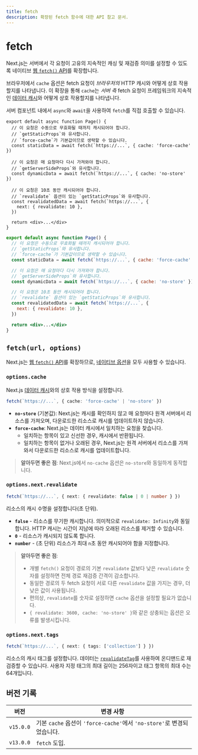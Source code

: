 ```yaml
---
title: fetch
description: 확장된 fetch 함수에 대한 API 참고 문서.
---
```


# fetch

Next.js는 서버에서 각 요청이 고유의 지속적인 캐싱 및 재검증 의미를 설정할 수 있도록 네이티브 [웹 `fetch()` API](https://developer.mozilla.org/docs/Web/API/Fetch_API)를 확장합니다.

브라우저에서 `cache` 옵션은 fetch 요청이 _브라우저의_ HTTP 캐시와 어떻게 상호 작용할지를 나타냅니다. 이 확장을 통해 `cache`는 _서버 측_ fetch 요청이 프레임워크의 지속적인 [데이터 캐시](/docs/app/building-your-application/caching#data-cache)와 어떻게 상호 작용할지를 나타냅니다.

서버 컴포넌트 내에서 `async`와 `await`을 사용하여 `fetch`를 직접 호출할 수 있습니다.

```tsx filename="app/page.tsx" switcher
export default async function Page() {
  // 이 요청은 수동으로 무효화될 때까지 캐시되어야 합니다.
  // `getStaticProps`와 유사합니다.
  // `force-cache`가 기본값이므로 생략할 수 있습니다.
  const staticData = await fetch(`https://...`, { cache: 'force-cache' })

  // 이 요청은 매 요청마다 다시 가져와야 합니다.
  // `getServerSideProps`와 유사합니다.
  const dynamicData = await fetch(`https://...`, { cache: 'no-store' })

  // 이 요청은 10초 동안 캐시되어야 합니다.
  // `revalidate` 옵션이 있는 `getStaticProps`와 유사합니다.
  const revalidatedData = await fetch(`https://...`, {
    next: { revalidate: 10 },
  })

  return <div>...</div>
}
```

```jsx filename="app/page.js" switcher
export default async function Page() {
  // 이 요청은 수동으로 무효화될 때까지 캐시되어야 합니다.
  // `getStaticProps`와 유사합니다.
  // `force-cache`가 기본값이므로 생략할 수 있습니다.
  const staticData = await fetch(`https://...`, { cache: 'force-cache' })

  // 이 요청은 매 요청마다 다시 가져와야 합니다.
  // `getServerSideProps`와 유사합니다.
  const dynamicData = await fetch(`https://...`, { cache: 'no-store' })

  // 이 요청은 10초 동안 캐시되어야 합니다.
  // `revalidate` 옵션이 있는 `getStaticProps`와 유사합니다.
  const revalidatedData = await fetch(`https://...`, {
    next: { revalidate: 10 },
  })

  return <div>...</div>
}
```

## `fetch(url, options)`

Next.js는 [웹 `fetch()` API](https://developer.mozilla.org/docs/Web/API/Fetch_API)를 확장하므로, [네이티브 옵션](https://developer.mozilla.org/docs/Web/API/fetch#parameters)을 모두 사용할 수 있습니다.

### `options.cache`

Next.js [데이터 캐시](/docs/app/building-your-application/caching#data-cache)와의 상호 작용 방식을 설정합니다.

```ts
fetch(`https://...`, { cache: 'force-cache' | 'no-store' })
```

- **`no-store`** (기본값): Next.js는 캐시를 확인하지 않고 매 요청마다 원격 서버에서 리소스를 가져오며, 다운로드한 리소스로 캐시를 업데이트하지 않습니다.
- **`force-cache`**: Next.js는 데이터 캐시에서 일치하는 요청을 찾습니다.
  - 일치하는 항목이 있고 신선한 경우, 캐시에서 반환됩니다.
  - 일치하는 항목이 없거나 오래된 경우, Next.js는 원격 서버에서 리소스를 가져와서 다운로드한 리소스로 캐시를 업데이트합니다.

> **알아두면 좋은 점**: Next.js에서 `no-cache` 옵션은 `no-store`와 동일하게 동작합니다.

### `options.next.revalidate`

```ts
fetch(`https://...`, { next: { revalidate: false | 0 | number } })
```

리소스의 캐시 수명을 설정합니다(초 단위).

- **`false`** - 리소스를 무기한 캐시합니다. 의미적으로 `revalidate: Infinity`와 동일합니다. HTTP 캐시는 시간이 지남에 따라 오래된 리소스를 제거할 수 있습니다.
- **`0`** - 리소스가 캐시되지 않도록 합니다.
- **`number`** - (초 단위) 리소스가 최대 `n`초 동안 캐시되어야 함을 지정합니다.

> **알아두면 좋은 점**:
>
> - 개별 `fetch()` 요청이 경로의 기본 `revalidate` 값보다 낮은 `revalidate` 숫자를 설정하면 전체 경로 재검증 간격이 감소합니다.
> - 동일한 경로의 두 fetch 요청이 서로 다른 `revalidate` 값을 가지는 경우, 더 낮은 값이 사용됩니다.
> - 편의상, `revalidate`를 숫자로 설정하면 `cache` 옵션을 설정할 필요가 없습니다.
> - `{ revalidate: 3600, cache: 'no-store' }`와 같은 상충되는 옵션은 오류를 발생시킵니다.

### `options.next.tags`

```ts
fetch(`https://...`, { next: { tags: ['collection'] } })
```

리소스의 캐시 태그를 설정합니다. 데이터는 [`revalidateTag`](https://nextjs.org/docs/app/api-reference/functions/revalidateTag)를 사용하여 온디맨드로 재검증할 수 있습니다. 사용자 지정 태그의 최대 길이는 256자이고 태그 항목의 최대 수는 64개입니다.

## 버전 기록

| 버전      | 변경 사항                                                              |
| --------- | ---------------------------------------------------------------------- |
| `v15.0.0` | 기본 `cache` 옵션이 `'force-cache'`에서 `'no-store'`로 변경되었습니다. |
| `v13.0.0` | `fetch` 도입.                                                          |
